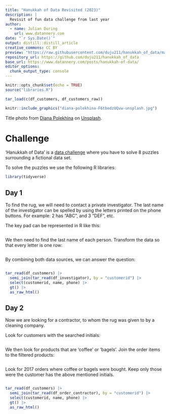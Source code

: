 ```yaml
---
title: "Hanukkah of Data Revisited (2023)"
description: |
  Revisit of fun data challenge from last year
author:
  - name: Julian During 
    url: www.datannery.com
date: "`r Sys.Date()`"
output: distill::distill_article
creative_commons: CC BY
preview: "https://raw.githubusercontent.com/duju211/hanukkah_of_data/master/diana-polekhina-F6tbedzUQvw-unsplash.jpg"
repository_url: https://github.com/duju211/hanukkah_of_data
base_url: https://www.datannery.com/posts/hanukkah-of-data/
editor_options: 
  chunk_output_type: console
---
```


```r
knitr::opts_chunk$set(echo = TRUE)
source("libraries.R")

tar_load(c(df_customers, df_customers_raw))
```

```r
knitr::include_graphics("diana-polekhina-F6tbedzUQvw-unsplash.jpg")
```

Title photo from <a href="https://unsplash.com/de/@diana_pole?utm_content=creditCopyText&utm_medium=referral&utm_source=unsplash">Diana Polekhina</a> on <a href="https://unsplash.com/de/fotos/rote-und-silberne-handwerkzeuge-F6tbedzUQvw?utm_content=creditCopyText&utm_medium=referral&utm_source=unsplash">Unsplash</a>.

# Challenge

'Hanukkah of Data' is a [data challenge](https://hanukkah.bluebird.sh/about/)
where you have to solve 8 puzzles surrounding a fictional data set.

To solve the puzzles we use the following R libraries:

```r
library(tidyverse)
```

## Day 1

To find the rug, we will need to contact a private investigator.
The last name of the investigator can be spelled by using the letters printed
on the phone buttons. For example: 2 has “ABC”, and 3 “DEF”, etc.

The key pad can be represented in R like this:

```r
```

We then need to find the last name of each person. Transform the data so that
every letter is one row:

```r
```

By combining both data sources, we can answer the question:

```r
```

```r
tar_read(df_customers) |>
  semi_join(tar_read(df_investigator), by = "customerid") |>
  select(customerid, name, phone) |>
  gt() |>
  as_raw_html()
```

## Day 2

Now we are looking for a contractor, to whom the rug was given to by a
cleaning company.

Look for customers with the searched initials:

```r
```

We then look for products that are 'coffee' or 'bagels'.
Join the order items to the filtered products:

```r
```

Look for 2017 orders where coffee or bagels were bought.
Keep only those were the customer has the above mentioned initials.

```r
```

```r
tar_read(df_customers) |>
  semi_join(tar_read(df_order_contractor), by = "customerid") |>
  select(customerid, name, phone) |>
  gt() |>
  as_raw_html()
```


